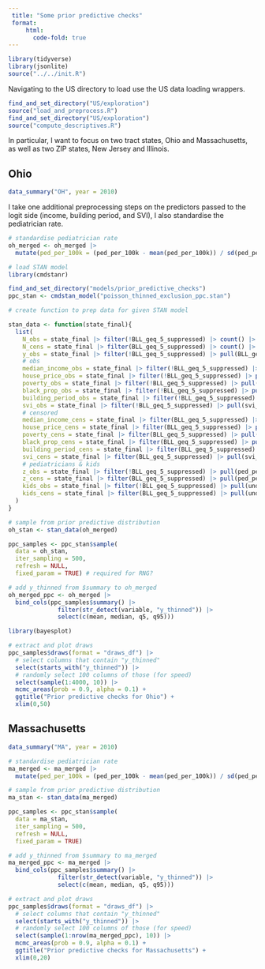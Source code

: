 ```yaml
---
 title: "Some prior predictive checks"
 format:
     html:
       code-fold: true
---
```


```r
library(tidyverse)
library(jsonlite)
source("../../init.R")
```

Navigating to the US directory to load use the US data loading wrappers.

```r
find_and_set_directory("US/exploration")
source("load_and_preprocess.R")
find_and_set_directory("US/exploration")
source("compute_descriptives.R")
```

In particular, I want to focus on two tract states, Ohio and Massachusetts, as well as two ZIP states, New Jersey and Illinois.

## Ohio

```r
data_summary("OH", year = 2010)
```


I take one additional preprocessing steps on the predictors passed to the logit side (income, building period, and SVI), I also standardise the pediatrician rate.

```r
# standardise pediatrician rate
oh_merged <- oh_merged |>
  mutate(ped_per_100k = (ped_per_100k - mean(ped_per_100k)) / sd(ped_per_100k))
```


```r
# load STAN model
library(cmdstanr)

find_and_set_directory("models/prior_predictive_checks")
ppc_stan <- cmdstan_model("poisson_thinned_exclusion_ppc.stan")

# create function to prep data for given STAN model

stan_data <- function(state_final){
  list(
    N_obs = state_final |> filter(!BLL_geq_5_suppressed) |> count() |> pull(n),
    N_cens = state_final |> filter(BLL_geq_5_suppressed) |> count() |> pull(n),
    y_obs = state_final |> filter(!BLL_geq_5_suppressed) |> pull(BLL_geq_5),
    # obs
    median_income_obs = state_final |> filter(!BLL_geq_5_suppressed) |> pull(median_annual_incomeE),
    house_price_obs = state_final |> filter(!BLL_geq_5_suppressed) |> pull(house_price_medianE),
    poverty_obs = state_final |> filter(!BLL_geq_5_suppressed) |> pull(poor_fam_propE),
    black_prop_obs = state_final |> filter(!BLL_geq_5_suppressed) |> pull(black_ppl_propE),
    building_period_obs = state_final |> filter(!BLL_geq_5_suppressed) |> pull(bp_pre_1959E_prop),
    svi_obs = state_final |> filter(!BLL_geq_5_suppressed) |> pull(svi_socioeconomic_pctile),
    # censored
    median_income_cens = state_final |> filter(BLL_geq_5_suppressed) |> pull(median_annual_incomeE),
    house_price_cens = state_final |> filter(BLL_geq_5_suppressed) |> pull(house_price_medianE),
    poverty_cens = state_final |> filter(BLL_geq_5_suppressed) |> pull(poor_fam_propE),
    black_prop_cens = state_final |> filter(BLL_geq_5_suppressed) |> pull(black_ppl_propE),
    building_period_cens = state_final |> filter(BLL_geq_5_suppressed) |> pull(bp_pre_1959E_prop),
    svi_cens = state_final |> filter(BLL_geq_5_suppressed) |> pull(svi_socioeconomic_pctile),
    # pediatricians & kids
    z_obs = state_final |> filter(!BLL_geq_5_suppressed) |> pull(ped_per_100k),
    z_cens = state_final |> filter(BLL_geq_5_suppressed) |> pull(ped_per_100k),
    kids_obs = state_final |> filter(!BLL_geq_5_suppressed) |> pull(under_yo5_pplE),
    kids_cens = state_final |> filter(BLL_geq_5_suppressed) |> pull(under_yo5_pplE)
  )
}
```

```r
# sample from prior predictive distribution
oh_stan <- stan_data(oh_merged)

ppc_samples <- ppc_stan$sample(
  data = oh_stan,
  iter_sampling = 500,
  refresh = NULL,
  fixed_param = TRUE) # required for RNG?
```


```r
# add y_thinned from $summary to oh_merged
oh_merged_ppc <- oh_merged |> 
  bind_cols(ppc_samples$summary() |> 
              filter(str_detect(variable, "y_thinned")) |>
              select(c(mean, median, q5, q95)))
```

```r
library(bayesplot)

# extract and plot draws
ppc_samples$draws(format = "draws_df") |> 
  # select columns that contain "y_thinned"
  select(starts_with("y_thinned")) |>
  # randomly select 100 columns of those (for speed)
  select(sample(1:4000, 10)) |>
  mcmc_areas(prob = 0.9, alpha = 0.1) +
  ggtitle("Prior predictive checks for Ohio") +
  xlim(0,50)

```

## Massachusetts

```r
data_summary("MA", year = 2010)
```

```r
# standardise pediatrician rate
ma_merged <- ma_merged |>
  mutate(ped_per_100k = (ped_per_100k - mean(ped_per_100k)) / sd(ped_per_100k))
```

```r
# sample from prior predictive distribution
ma_stan <- stan_data(ma_merged)

ppc_samples <- ppc_stan$sample(
  data = ma_stan,
  iter_sampling = 500,
  refresh = NULL,
  fixed_param = TRUE)
```

```r
# add y_thinned from $summary to ma_merged
ma_merged_ppc <- ma_merged |> 
  bind_cols(ppc_samples$summary() |> 
              filter(str_detect(variable, "y_thinned")) |>
              select(c(mean, median, q5, q95)))
```

```r
# extract and plot draws
ppc_samples$draws(format = "draws_df") |> 
  # select columns that contain "y_thinned"
  select(starts_with("y_thinned")) |>
  # randomly select 100 columns of those (for speed)
  select(sample(1:nrow(ma_merged_ppc), 10)) |>
  mcmc_areas(prob = 0.9, alpha = 0.1) +
  ggtitle("Prior predictive checks for Massachusetts") +
  xlim(0,20)
```


